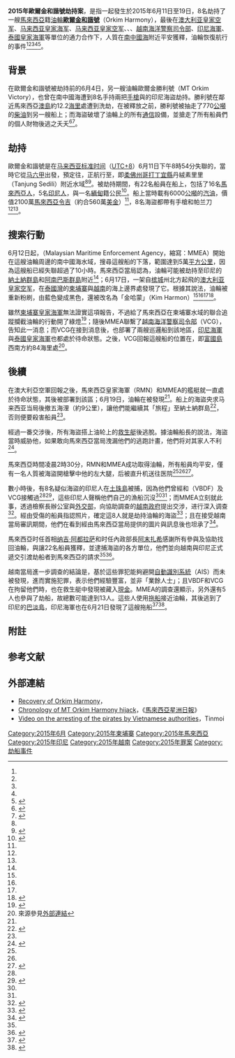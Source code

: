 {{NoteTA|G1=Melayu}}
{{Infobox military conflict
| conflict    = 2015年歐爾金和諧號劫持案
| partof      = [[马六甲海盗|马六甲海盗]]和{{link-en|印尼海盜|Piracy in Indonesia}}
| date        = 2015年六月11日至19日
| place       = [[馬來西亞|馬來西亞]][[柔佛州|柔佛州]][[哥打丁宜縣|哥打丁宜縣]]丹絨素里里（Tanjung Sedili）附近水域失蹤
| map_type    = 
| map_caption = Approximate location where the [[Tanker_(ship)|tanker]] was found in 19 June.
| latitude    = 9.10
| longitude   = 103.10
| result      = 劫持失敗<ref name="au">{{cite web|url=http://www.abc.net.au/news/2015-06-18/malaysian-navy-says-missing-tanker-found-in-cambodian-waters/6556942|title=Australian Air Force trails missing Malaysian tanker found in Cambodian waters|publisher=[[Australian_Broadcasting_Corporation|Australian Broadcasting Corporation]]|date=18 June 2015|accessdate=20 June 2015|archive-date=2015-06-22|archive-url=https://web.archive.org/web/20150622001045/http://www.abc.net.au/news/2015-06-18/malaysian-navy-says-missing-tanker-found-in-cambodian-waters/6556942|dead-url=no}}</ref><ref name="first time">{{cite web|url=http://www.nst.com.my/node/89238|title=EXCLUSIVE: ‘We passed ship the first time’|author1=Farrah Naz Karim|author2=Tasnim Lokman|publisher=New Straits Times|date=22 June 2015|accessdate=22 June 2015|archive-url=https://web.archive.org/web/20150622090656/http://www.nst.com.my/node/89238|archive-date=2015-06-22|dead-url=yes}}</ref><ref name="accomplished">{{cite web|url=http://www.bernama.com.my/bernama/v8/ge/newsgeneral.php?id=1145776|title=All On Board MT Orkim Harmony Safe, Pirates Nabbed By Vietnamese Authorities|publisher=[[Bernama|Bernama]]|date=19 June 2015|accessdate=19 June 2015|archiveurl=https://web.archive.org/web/20150619144821/http://www.bernama.com.my/bernama/v8/ge/newsgeneral.php?id=1145776|archivedate=2015年6月19日|deadurl=yes}}</ref><ref name="vns">{{cite web|url=http://vietnamnews.vn/society/272036/delta-police-nab-pirate-suspects.html|title=Delta police nab pirate suspects|publisher=[[Việt_Nam_News|Việt Nam News]]|date=22 June 2015|accessdate=22 June 2015|archive-date=2015-06-26|archive-url=https://web.archive.org/web/20150626111719/http://vietnamnews.vn/society/272036/delta-police-nab-pirate-suspects.html|dead-url=no}}</ref>
* 澳大利亞在[[泰國灣|泰國灣]]發現了油輪
* 馬來西亞找回油輪，救出全部22名船員。
* 越南逮捕企圖經過邊境逃跑的8名劫船海盜。
| combatant1  = {{flag|Malaysia}}
: [[马来西亚皇家海军|马来西亚皇家海军]]
: [[马来西亚皇家空军|马来西亚皇家空军]]
: {{flagicon image|Flag of the Malaysian Maritime Enforcement Agency.svg}}{{link-en|馬來西亞海事執法局|Malaysian Maritime Enforcement Agency}}
{{flag|Australia}}
: [[澳大利亚皇家空军|澳大利亚皇家空军]]
{{flag|Vietnam}}
: {{flagicon image|Vietnam Border Defense Force flag.svg}}{{link-en|越南邊防隊|Vietnam Border Defense Force}}
: {{flagicon image|Vietnam Coast Guard flag.svg}}[[越南海洋警察司令部|越南海洋警察司令部]]
----
'''其他援助/待命部隊:'''<br />
{{flag|Indonesia}}
: [[印尼海軍|印尼海軍]]<ref name="id help">{{cite web|url=http://www.bernama.com.my/bernama/v8/newsindex.php?id=1145653|title=MT Orkim Harmony: Indonesian Navy Agrees To Join Hunt For Hijackers|publisher=Bernama|date=19 June 2015|accessdate=19 June 2015|archiveurl=https://web.archive.org/web/20150619214603/http://www.bernama.com.my/bernama/v8/newsindex.php?id=1145653|archivedate=2015年6月19日|deadurl=yes}}</ref><ref name="id join">{{cite web|url=http://www.nst.com.my/node/88926|title=Indonesia joins hunt for MT Orkim Harmony hijackers|author=Zafira Anwar|publisher=[[New_Straits_Times|New Straits Times]]|date=19 June 2015|accessdate=19 June 2015|archive-date=2015-06-21|archive-url=https://web.archive.org/web/20150621005248/http://www.nst.com.my/node/88926|dead-url=no}}</ref>
{{flag|Thailand}}
: [[泰國皇家海軍|泰國皇家海軍]]
| combatant2  = {{link-en|印尼海盜|Piracy in Indonesia}}<ref name="idp">{{cite web|url=http://www.thejakartapost.com/news/2015/06/18/malaysian-navy-chief-8-hijackers-board-mt-orkim-harmoni-tanker-with-pistols-and-para|title=Indonesian hijackers on board MT Orkim Harmoni tanker with pistols and parangs|publisher=[[The_Jakarta_Post|The Jakarta Post]]|date=18 June 2015|accessdate=19 June 2015|archive-date=2015-06-26|archive-url=https://web.archive.org/web/20150626152733/http://www.thejakartapost.com/news/2015/06/18/malaysian-navy-chief-8-hijackers-board-mt-orkim-harmoni-tanker-with-pistols-and-para|dead-url=no}}</ref><ref>{{cite web|url=http://english.astroawani.com/malaysia-news/mt-orkim-harmony-hijackers-spoke-indonesian-accent-navy-chief-62942|title=MT Orkim Harmony: Hijackers spoke with Indonesian accent - Navy chief|publisher=[[Astro_Awani|Astro Awani]]|date=19 June 2015|accessdate=20 June 2015|archive-date=2015-06-26|archive-url=https://web.archive.org/web/20150626112602/http://english.astroawani.com/malaysia-news/mt-orkim-harmony-hijackers-spoke-indonesian-accent-navy-chief-62942|dead-url=no}}</ref>
| commander1  = {{flagicon image|Naval Ensign of Malaysia.svg}} 阿卜杜勒·阿齊茲·加法爾（Abdul Aziz Jaafar）<br>{{flagicon image|Flag of the Malaysian Maritime Enforcement Agency.svg}} Ahmad Puzi<br/>{{flagicon image|Ensign of the Royal Australian Air Force.svg}} Adam Steff<br/>{{flagicon image|Ensign of the Royal Australian Air Force.svg}} Peter Knox<br />{{flagicon image|Vietnam Border Defense Force flag.svg}} Doãn Bảo Quyết<br />{{flagicon image|Vietnam Coast Guard flag.svg}} Nguyễn Quang Đạm<br />{{flagicon image|Vietnam Coast Guard flag.svg}} Ngô Ngọc Thu
| commander2  = 魯斯蘭（Ruslan） {{surrendered}}
| strength1   = {{flagicon image|Naval Ensign of Malaysia.svg}}{{flagicon image|Air Force Ensign of Malaysia.svg}}{{flagicon image|Flag of the Malaysian Maritime Enforcement Agency.svg}} 合計1,500人，16艘艦艇與四架飛機<br />
{{flagicon image|Ensign of the Royal Australian Air Force.svg}}{{link-en|洛克希德AP-3C型獵戶座海上巡邏機|Lockheed AP-3C Orion}}<br />
{{flagicon image|Vietnam Coast Guard flag.svg}} 2艘船隻
| strength2    = 1 [[液貨船|油輪]]<br />8 [[海盜|海盜]]<ref name="nv">{{cite web|url=http://www.straitstimes.com/news/asia/south-east-asia/story/navy-chief-crew-missing-mt-orkim-harmony-tanker-safe-20150618|title=Malaysian navy chief: At least 8 perpetrators on board hijacked MT Orkim Harmony tanker armed with pistols and parangs|publisher=[[The_Straits_Times|The Straits Times]]|date=18 June 2015|accessdate=19 June 2015|archive-date=2015-06-26|archive-url=https://web.archive.org/web/20150626131539/http://www.straitstimes.com/news/asia/south-east-asia/story/navy-chief-crew-missing-mt-orkim-harmony-tanker-safe-20150618|dead-url=no}}</ref><br />1 [[救生艇|救生艇]]
| casualties1  = 無
| casualties2  = 8人被捕<ref name="accomplished"/><ref name="captured">{{cite web|url=http://www.thestar.com.my/News/Nation/2015/06/19/orkim-harmony-eight-indonesians-detained-in-vietnam/|title=Eight suspected tanker hijackers caught in Vietnam|author=Nicholas Cheng|publisher=[[The_Star_(Malaysia)|The Star]]|date=19 June 2015|accessdate=19 June 2015|archive-date=2015-06-26|archive-url=https://web.archive.org/web/20150626143301/http://www.thestar.com.my/News/Nation/2015/06/19/orkim-harmony-eight-indonesians-detained-in-vietnam/|dead-url=no}}</ref>
| casualties3  = 1人質受傷<ref name="injured">{{cite web|url=http://www.bernama.com.my/bernama/v8/ge/newsgeneral.php?id=1145656|title=MT Orkim Harmony Injured Cook Reported To Be Stable|publisher=Bernama|date=19 June 2015|accessdate=19 June 2015|archiveurl=https://web.archive.org/web/20150619125131/http://www.bernama.com.my/bernama/v8/ge/newsgeneral.php?id=1145656|archivedate=2015年6月19日|deadurl=yes}}</ref>
}}
'''2015年歐爾金和諧號劫持案'''，是指一起發生於2015年6月11日至19日，8名{{link-en|印尼海盜|Piracy in Indonesia}}劫持了一艘[[馬來西亞|馬來西亞]]籍[[液貨船|油輪]]'''[[歐爾金和諧號|歐爾金和諧號]]'''（Orkim Harmony），最後在[[澳大利亚皇家空军|澳大利亚皇家空军]]、[[马来西亚皇家海军|马来西亚皇家海军]]、[[马来西亚皇家空军|马来西亚皇家空军]]、{{link-en|馬來西亞海事執法局|Malaysian Maritime Enforcement Agency}}、{{link-en|越南邊防隊|Vietnam Border Defense Force}}、[[越南海洋警察司令部|越南海洋警察司令部]]、[[印尼海軍|印尼海軍]]、[[泰國皇家海軍|泰國皇家海軍]]等單位的通力合作下，人質在[[南中國海|南中國海]]附近平安獲釋，油輪恢復航行的事件<ref name="id help"/><ref name="id join"/><ref name="au"/><ref name="first time"/><ref name="vss">{{cite web|url=http://www.bangkokpost.com/news/crime/597816/vietnam-holds-tanker-hijackers|title=Vietnam holds tanker hijackers|publisher=[[Bangkok_Post|Bangkok Post]]|date=19 June 2015|accessdate=19 June 2015}}</ref>。
== 背景 ==
在歐爾金和諧號被劫持前的6月4日，另一艘油輪歐爾金勝利號（MT Orkim Victory），也曾在南中國海遭到8名手持兩把[[手槍|手槍]]與{{link-en|巴朗刀|Parang (knife)}}的印尼海盜劫持。勝利號在鄰近馬來西亞[[澳島|澳島]]約12.2[[海里|海里]]處遭到洗劫，在被釋放之前，勝利號被抽走了770[[公噸|公噸]]的[[柴油|柴油]]到另一艘船上；而海盜破壞了油輪上的所有[[通信|通信]]設備，並搶走了所有船員們的個人財物後逃之夭夭<ref>{{cite web|title=Hijacked oil tanker Orkim Harmony released as pirates flee off Malaysia coast|url=http://www.dw.com/en/hijacked-oil-tanker-orkim-harmony-released-as-pirates-flee-off-malaysia-coast/a-18526228|publisher=[[Deutsche_Welle|Deutsche Welle]]|accessdate=22 June 2015|archive-date=2015-06-26|archive-url=https://web.archive.org/web/20150626114755/http://www.dw.com/en/hijacked-oil-tanker-orkim-harmony-released-as-pirates-flee-off-malaysia-coast/a-18526228|dead-url=no}}</ref><ref>{{cite web|url=http://www.thestar.com.my/News/Nation/2015/06/14/Najib-Orkim-Harmony/|title=Najib anxious over disappearance of oil tanker|author=Nicholas Cheng|publisher=The Star|date=14 June 2015|accessdate=22 June 2015|archive-date=2015-06-26|archive-url=https://web.archive.org/web/20150626122741/http://www.thestar.com.my/News/Nation/2015/06/14/Najib-Orkim-Harmony/|dead-url=no}}</ref>。

== 劫持 ==
歐爾金和諧號是在[[马来西亚标准时间|马来西亚标准时间]]（[[UTC+8|UTC+8]]）6月11日下午8時54分失聯的，當時它從[[马六甲|马六甲]]出發，預定往{{link-en|关丹港|Kuantan Port}}，正航行至{{coord|2|8.90|N|104|27.30|E|display=inline}}，即[[柔佛州|柔佛州]][[哥打丁宜縣|哥打丁宜縣]]丹絨素里里（Tanjung Sedili）附近水域<ref name="idp"/><ref name="ohn">{{cite web|url=http://english.astroawani.com/malaysia-news/orkim-harmony-navy-widens-search-area-missing-oil-tanker-62621|title=Orkim Harmony: Navy widens search area for missing oil tanker|work=Bernama|publisher=Astro Awani|date=15 June 2015|accessdate=19 June 2015|archive-date=2015-06-26|archive-url=https://web.archive.org/web/20150626104737/http://english.astroawani.com/malaysia-news/orkim-harmony-navy-widens-search-area-missing-oil-tanker-62621|dead-url=no}}</ref>。被劫持期間，有22名船員在船上，包括了16名[[馬來西亞人|馬來西亞人]]，5名[[印尼人|印尼人]]，與一名[[緬甸|緬甸]]籍公民<ref name="cna">{{cite web|url=http://www.channelnewsasia.com/news/asiapacific/missing-oil-tanker/1917486.html|title=Missing oil tanker probably hijacked by pirates: Malaysian maritime police|author=Melissa Goh|publisher=[[Channel_News_Asia|Channel News Asia]]|date=15 June 2015|accessdate=19 June 2015|archive-date=2015-06-26|archive-url=https://web.archive.org/web/20150626131833/http://www.channelnewsasia.com/news/asiapacific/missing-oil-tanker/1917486.html|dead-url=no}}</ref>。船上當時載有6000[[公噸|公噸]]的[[汽油|汽油]]，價值2100萬[[馬來西亞令吉|馬來西亞令吉]]（約合560萬[[美金|美金]]）<ref name="cna"/>，8名海盜都帶有手槍和帕兰刀<ref name="idp"/><ref name="nv"/>。

== 搜索行動 ==
6月12日起，{{link-en|馬來西亞海事執法局|Malaysian Maritime Enforcement Agency}}（Malaysian Maritime Enforcement Agency，縮寫：MMEA）開始在這艘油輪周邊的南中國海水域，搜尋這艘船的下落，範圍達到5萬[[平方公里|平方公里]]，因為這艘船已經失聯超過了10小時。馬來西亞當局認為，油輪可能被劫持至印尼的[[納土納群島|納土納群島]]和[[阿南巴斯群島|阿南巴斯群島]]附近<ref name="cna"/>；6月17日，一架自[[槟城|槟城]]州北方{{link-en|北海空军基地|RMAF Butterworth}}起飛的[[澳大利亚皇家空军|澳大利亚皇家空军]]{{link-en|洛克希德AP-3C型獵戶座海上巡邏機|Lockheed AP-3C Orion}}，在[[泰國灣|泰國灣]]的[[柬埔寨|柬埔寨]]與[[越南|越南]]的海上邊界處發現了它。根據其說法，油輪被重新粉刷，由藍色變成黑色，還被改名為「金哈蒙」（Kim Harmon）<ref name="au"/><ref name="first time"/><ref name="vss"/><ref>{{cite web|url=http://english.astroawani.com/malaysia-news/missing-mt-orkim-harmony-cambodian-waters-renamed-and-repainted-62875|title=Missing MT Orkim Harmony in Cambodian waters, renamed and repainted|author=Abdul Hakim Rahman|publisher=Astro Awani|date=18 June 2015|accessdate=19 June 2015|archive-date=2015-06-26|archive-url=https://web.archive.org/web/20150626111759/http://english.astroawani.com/malaysia-news/missing-mt-orkim-harmony-cambodian-waters-renamed-and-repainted-62875|dead-url=no}}</ref>。

雖然[[柬埔寨皇家海軍|柬埔寨皇家海軍]]無法證實這項報告，不過給了馬來西亞在柬埔寨水域的聯合追蹤攔截油輪的行動開了綠燈<ref>{{cite web|url=http://www.khmertimeskh.com/news/12399/hijacked-oil-tanker-tracked-in-cambodia-waters/|title=Hijacked Oil Tanker Tracked in Cambodia Waters|author=Jack Laurenson|publisher=Khmer Times|date=18 June 2015|accessdate=20 June 2015}}</ref>；隨後MMEA聯繫了[[越南海洋警察司令部|越南海洋警察司令部]]（VCG），告知此一消息；而VCG在接到消息後，也部署了兩艘巡邏船到該地區，[[印尼海軍|印尼海軍]]與[[泰國皇家海軍|泰國皇家海軍]]也都處於待命狀態。之後，VCG回報這艘船的位置在{{coord|9|21|N|102|44|E|display=inline}}，即[[富國島|富國島]]西南方約84海里處<ref name="info" group="附註">來源參見[[#外部連結|外部連結]]</ref>。

==後續==
在澳大利亞空軍回報之後，馬來西亞皇家海軍（RMN）和MMEA的艦艇就一直處於待命狀態，其後被部署到該區；6月19日，油輪在{{coord|9|10|N|103|10|E|display=inline}}被發現<ref name="info" group="附註"/>。船上的海盜央求马来西亚当局後撤五海浬（約9公里），讓他們能繼續其「旅程」至納土納群島<ref>{{cite web|url=http://www.thestar.com.my/News/Nation/2015/06/19/Orkim-Harmony-Natuna/|title=Tanker hijackers trying to escape to Indonesia's Natuna Island|publisher=The Star|date=19 June 2015|accessdate=19 June 2015|archive-date=2015-06-26|archive-url=https://web.archive.org/web/20150626135037/http://www.thestar.com.my/News/Nation/2015/06/19/Orkim-Harmony-Natuna/|dead-url=no}}</ref>，否则便要殺害船員<ref name="captured"/>。

經過一番交涉後，所有海盜搭上油轮上的[[救生艇|救生艇]]後逃脫。據油輪船長的說法，海盜當時威胁他，如果敢向馬來西亞當局洩漏他們的逃跑計畫，他們将对其家人不利<ref>{{cite web|url=http://www.themalaysianinsider.com/malaysia/article/hijackers-threatened-to-go-after-crews-families-navy-chief-reveals|title=Hijackers threatened to go after crew’s families, navy chief reveals|author=Muzliza Mustafa|publisher=[[The_Malaysian_Insider|The Malaysian Insider]]|date=19 June 2015|accessdate=19 June 2015|deadurl=yes|archiveurl=https://web.archive.org/web/20150619195251/http://www.themalaysianinsider.com/malaysia/article/hijackers-threatened-to-go-after-crews-families-navy-chief-reveals|archivedate=2015年6月19日}}</ref>。

馬來西亞時間凌晨2時30分，RMN和MMEA成功取得油輪，所有船員均平安，僅有一名人質被海盜開槍擊中他的左大腿，后被直升机送往医院<ref name="info" group="附註"/><ref name="injured"/><ref name="vcg">{{cite web|url=http://news.zing.vn/Canh-sat-VN-bat-8-ten-cuop-tau-dau-Malaysia-ra-sao-post551179.html|title=Cảnh sát VN bắt 8 tên cướp tàu dầu Malaysia ra sao?|language=vi|publisher=[[VNG_Corporation|Zing.vn]]|date=20 June 2015|accessdate=20 June 2015|archive-date=2015-06-26|archive-url=https://web.archive.org/web/20150626111359/http://news.zing.vn/Canh-sat-VN-bat-8-ten-cuop-tau-dau-Malaysia-ra-sao-post551179.html|dead-url=no}}</ref>。

數小時後，有8名疑似海盜的印尼人在[[土珠島|土珠島]]被捕，因為他們曾經和{{link-en|越南邊防隊|Vietnam Border Defense Force}}（VBDF）及VCG接觸過<ref name="vcg"/><ref>{{cite web|url=http://tuoitre.vn/tin/the-gioi/20150619/vn-bat-giu-8-ten-cuop-bien-bo-chay-tu-tau-malaysia/763944.html|title=VN bắt giữ 8 tên cướp biển bỏ chạy từ tàu Malaysia|language=vi|publisher=[[Tuổi_Trẻ|Tuổi Trẻ]]|date=19 June 2015|accessdate=19 June 2015|archive-url=https://web.archive.org/web/20150619160645/http://tuoitre.vn/tin/the-gioi/20150619/vn-bat-giu-8-ten-cuop-bien-bo-chay-tu-tau-malaysia/763944.html|archive-date=2015-06-19|dead-url=yes}}</ref>，這些印尼人聲稱他們自己的漁船沉沒<ref name="vns"/><ref name="vss"/>；而MMEA立刻就此事，透過檢察長辦公室與[[馬來西亞外交部|外交部]]，向協助調查的[[越南政府|越南政府]]提出交涉，进行深入调查<ref>{{cite web|url=http://www.thesundaily.my/news/1465333|title=MMEA to investigate if 8 Indonesians linked to MT Orkim Harmony hijack|author=Bernard Cheah|publisher=[[The_Sun_(Malaysia)|The Sun]]|date=19 June 2015|accessdate=19 June 2015|archive-date=2015-06-19|archive-url=https://web.archive.org/web/20150619195026/http://www.thesundaily.my/news/1465333|dead-url=no}}</ref>。經由受傷的船員指認照片，確定這8人就是劫持油輪的海盜<ref>{{cite web|url=http://english.astroawani.com/malaysia-news/orkim-harmony-eight-detained-confirmed-hijackers-63086|title=Orkim Harmony: Eight detained confirmed as hijackers|author=Abdul Hakim Rahman|publisher=Astro Awani|date=20 June 2015|accessdate=20 June 2015|archive-date=2015-06-26|archive-url=https://web.archive.org/web/20150626100214/http://english.astroawani.com/malaysia-news/orkim-harmony-eight-detained-confirmed-hijackers-63086|dead-url=no}}</ref>；且在接受越南當局審訊期間，他們在看到經由馬來西亞當局提供的圖片與訊息後也坦承了<ref>{{cite web|url=http://news.yahoo.com/vietnam-says-8-indonesians-confess-hijacking-oil-tanker-035313218.html|title=Vietnam says 8 Indonesians confess to hijacking oil tanker|work=[[Associated_Press|Associated Press]]|publisher=[[Yahoo!_News|Yahoo! News]]|date=22 June 2015|accessdate=22 June 2015|archive-date=2015-06-22|archive-url=https://web.archive.org/web/20150622153618/http://news.yahoo.com/vietnam-says-8-indonesians-confess-hijacking-oil-tanker-035313218.html|dead-url=no}}</ref>。

馬來西亞时任首相[[纳吉·阿都拉萨|纳吉·阿都拉萨]]和时任內政部長[[阿末扎希|阿末扎希]]感謝所有參與及協助找回油輪，與讓22名船員獲釋，並逮捕海盜的各方單位，他們並向越南與印尼正式遞交引渡劫船者到馬來西亞的請求<ref name="accomplished"/><ref>{{cite web|url=http://english.astroawani.com/malaysia-news/orkim-harmony-malaysia-request-extradition-suspected-hijackers-63091|title=Orkim Harmony: Malaysia to request extradition of suspected hijackers|work=Bernama|publisher=Astro Awani|date=20 June 2015|accessdate=20 June 2015|archive-date=2015-06-26|archive-url=https://web.archive.org/web/20150626103411/http://english.astroawani.com/malaysia-news/orkim-harmony-malaysia-request-extradition-suspected-hijackers-63091|dead-url=no}}</ref>。

越南當局進一步調查的結論是，基於這些罪犯能夠避開[[自動識別系統|自動識別系統]]（AIS）而未被發現，進而實施犯罪，表示他們經驗豐富，並非「業餘人士」；且VBDF和VCG在拘留他們時，也在救生艇中發現被藏入[[現金|現金]]。MMEA的調查還顯示，另外還有5人也參與了劫船，故總數可能達到13人。這些人使用[[拖船|拖船]]接近油輪，其後逃到了印尼的[[巴淡島|巴淡島]]，印尼海軍也在6月21日發現了這艘拖船<ref>{{cite web|url=http://www.straitstimes.com/news/asia/south-east-asia/story/13-people-involved-hijacking-malaysian-oil-tanker-orkim-harmony-5-st|title=13 people involved in hijacking of Malaysian oil tanker Orkim Harmony, 5 still at large|publisher=The Straits Times|date=22 June 2015|accessdate=22 June 2015|archive-date=2015-06-26|archive-url=https://web.archive.org/web/20150626143400/http://www.straitstimes.com/news/asia/south-east-asia/story/13-people-involved-hijacking-malaysian-oil-tanker-orkim-harmony-5-st|dead-url=no}}</ref><ref>{{cite web|url=http://news.asiaone.com/news/malaysia/hijackers%E2%80%99-tugboat-found|title=Hijackers’ tugboat found|author=Joseph Kaos Jr|work=The Star/[[Asia_News_Network|Asia News Network]]|publisher=[[AsiaOne|AsiaOne]]|date=23 June 2015|accessdate=23 June 2015|archive-date=2015-06-24|archive-url=https://web.archive.org/web/20150624041856/http://news.asiaone.com/news/malaysia/hijackers%E2%80%99-tugboat-found|dead-url=no}}</ref>。

==附註==
{{reflist|group="附註"}}

==参考文献==
{{reflist|2}}
== 外部連結 ==
* [https://web.archive.org/web/20150620000953/http://www.recaap.org/Portals/0/docs/Latest%20IA/2015/Incident%20Update%20Orkim%20Harmony%20(11%20Jun%2015).pdf Recovery of Orkim Harmony]，{{link-en|亚洲地区反海盗及武装劫船合作协定|Regional Cooperation Agreement on Combating Piracy and Armed Robbery against Ships in Asia|RECAAP}}
* [http://www.mysinchew.com/node/110048 Chronology of MT Orkim Harmony hijack]{{Wayback|url=http://www.mysinchew.com/node/110048 |date=20150626120020 }}，《[[星洲日報|馬來西亞星洲日報]]》
* [http://www.tinmoi.vn/vu-csb-bat-cuop-bien-tau-malaysia-8-nghi-pham-la-nguoi-indonesia-011363948.html Video on the arresting of the pirates by Vietnamese authorities]{{Wayback|url=http://www.tinmoi.vn/vu-csb-bat-cuop-bien-tau-malaysia-8-nghi-pham-la-nguoi-indonesia-011363948.html |date=20150626152201 }}，Tinmoi {{vi}}
{{Portal bar|印尼|馬來西亞|海盜|越南}}

[[Category:2015年6月|Category:2015年6月]]
[[Category:2015年柬埔寨|Category:2015年柬埔寨]]
[[Category:2015年馬來西亞|Category:2015年馬來西亞]]
[[Category:2015年印尼|Category:2015年印尼]]
[[Category:2015年越南|Category:2015年越南]]
[[Category:2015年罪案|Category:2015年罪案]]
[[Category:劫船事件|Category:劫船事件]]